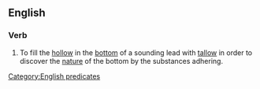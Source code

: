 ==English==

===Verb===
{{en-verb|head=[[arm]] the [[lead]]|arms the lead|arming the lead|armed the lead}}

# {{lb|en|obsolete|nautical}} To fill the [[hollow]] in the [[bottom]] of a sounding lead with [[tallow]] in order to discover the [[nature]] of the bottom by the substances adhering.

[[Category:English predicates]]